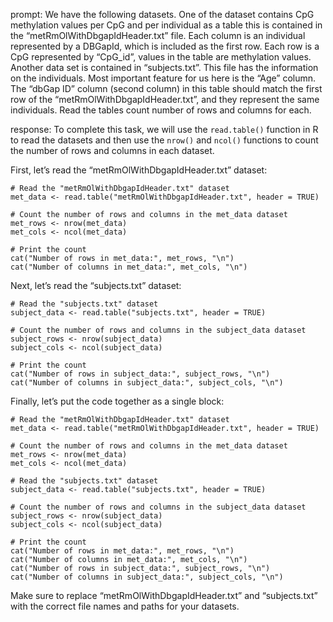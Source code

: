 prompt:
We have the following datasets. One of the dataset contains CpG methylation values per CpG and per individual as a table this is contained in the “metRmOlWithDbgapIdHeader.txt” file. Each column is an individual represented by a DBGapId, which is included as the first row. Each row is a CpG represented by "CpG_id", values in the table are methylation values. Another data set is contained in “subjects.txt”. This file has the information on the individuals. Most important feature for us here is the "Age" column. The "dbGap ID" column (second column) in this table should match the first row of the "metRmOlWithDbgapIdHeader.txt", and they represent the same individuals. 
Read the tables count number of rows and columns for each.

response:
To complete this task, we will use the `read.table()` function in R to read the datasets and then use the `nrow()` and `ncol()` functions to count the number of rows and columns in each dataset.

First, let's read the "metRmOlWithDbgapIdHeader.txt" dataset:

```
# Read the "metRmOlWithDbgapIdHeader.txt" dataset
met_data <- read.table("metRmOlWithDbgapIdHeader.txt", header = TRUE)

# Count the number of rows and columns in the met_data dataset
met_rows <- nrow(met_data)
met_cols <- ncol(met_data)

# Print the count
cat("Number of rows in met_data:", met_rows, "\n")
cat("Number of columns in met_data:", met_cols, "\n")
```

Next, let's read the "subjects.txt" dataset:

```
# Read the "subjects.txt" dataset
subject_data <- read.table("subjects.txt", header = TRUE)

# Count the number of rows and columns in the subject_data dataset
subject_rows <- nrow(subject_data)
subject_cols <- ncol(subject_data)

# Print the count
cat("Number of rows in subject_data:", subject_rows, "\n")
cat("Number of columns in subject_data:", subject_cols, "\n")
```

Finally, let's put the code together as a single block:

```
# Read the "metRmOlWithDbgapIdHeader.txt" dataset
met_data <- read.table("metRmOlWithDbgapIdHeader.txt", header = TRUE)

# Count the number of rows and columns in the met_data dataset
met_rows <- nrow(met_data)
met_cols <- ncol(met_data)

# Read the "subjects.txt" dataset
subject_data <- read.table("subjects.txt", header = TRUE)

# Count the number of rows and columns in the subject_data dataset
subject_rows <- nrow(subject_data)
subject_cols <- ncol(subject_data)

# Print the count
cat("Number of rows in met_data:", met_rows, "\n")
cat("Number of columns in met_data:", met_cols, "\n")
cat("Number of rows in subject_data:", subject_rows, "\n")
cat("Number of columns in subject_data:", subject_cols, "\n")
```

Make sure to replace "metRmOlWithDbgapIdHeader.txt" and "subjects.txt" with the correct file names and paths for your datasets.
